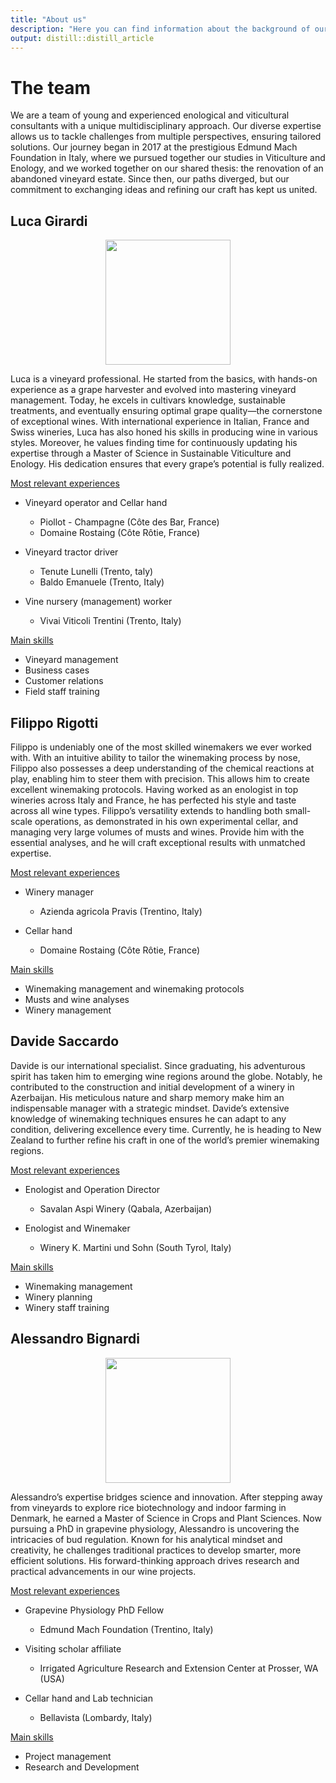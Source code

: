 ```yaml
---
title: "About us"
description: "Here you can find information about the background of our team"
output: distill::distill_article
---
```


# The team

We are a team of young and experienced enological and viticultural consultants with a unique multidisciplinary approach. Our diverse expertise allows us to tackle challenges from multiple perspectives, ensuring tailored solutions. Our journey began in 2017 at the prestigious Edmund Mach Foundation in Italy, where we pursued together our studies in Viticulture and Enology, and we worked together on our shared thesis: the renovation of an abandoned vineyard estate. Since then, our paths diverged, but our commitment to exchanging ideas and refining our craft has kept us united.

## Luca Girardi

<img src="images/luce-01.jpg" width="200" style="display: block; margin: 1 auto;"/>

Luca is a vineyard professional. He started from the basics, with hands-on experience as a grape harvester and evolved into mastering vineyard management. Today, he excels in cultivars knowledge, sustainable treatments, and eventually ensuring optimal grape quality—the cornerstone of exceptional wines. With international experience in Italian, France and Swiss wineries, Luca has also honed his skills in producing wine in various styles. Moreover, he values finding time for continuously updating his expertise through a Master of Science in Sustainable Viticulture and Enology. His dedication ensures that every grape’s potential is fully realized.

[Most relevant experiences]{.underline}

-   Vineyard operator and Cellar hand

    - Piollot - Champagne (Côte des Bar, France)
    - Domaine Rostaing (Côte Rôtie, France)

-   Vineyard tractor driver

    -   Tenute Lunelli (Trento, taly)
    -   Baldo Emanuele (Trento, Italy)

-   Vine nursery (management) worker 
    
    - Vivai Viticoli Trentini (Trento, Italy)

[Main skills]{.underline}

-   Vineyard management
-   Business cases
-   Customer relations
-   Field staff training

## Filippo Rigotti

Filippo is undeniably one of the most skilled winemakers we ever worked with. With an intuitive ability to tailor the winemaking process by nose, Filippo also possesses a deep understanding of the chemical reactions at play, enabling him to steer them with precision. This allows him to create excellent winemaking protocols. Having worked as an enologist in top wineries across Italy and France, he has perfected his style and taste across all wine types. Filippo’s versatility extends to handling both small-scale operations, as demonstrated in his own experimental cellar, and managing very large volumes of musts and wines. Provide him with the essential analyses, and he will craft exceptional results with unmatched expertise.

[Most relevant experiences]{.underline}

-   Winery manager 

    - Azienda agricola Pravis (Trentino, Italy)
    
-   Cellar hand 
    
    - Domaine Rostaing (Côte Rôtie, France)

[Main skills]{.underline}

-   Winemaking management and winemaking protocols
-   Musts and wine analyses
-   Winery management

## Davide Saccardo

Davide is our international specialist. Since graduating, his adventurous spirit has taken him to emerging wine regions around the globe. Notably, he contributed to the construction and initial development of a winery in Azerbaijan. His meticulous nature and sharp memory make him an indispensable manager with a strategic mindset. Davide’s extensive knowledge of winemaking techniques ensures he can adapt to any condition, delivering excellence every time. Currently, he is heading to New Zealand to further refine his craft in one of the world’s premier winemaking regions.

[Most relevant experiences]{.underline}

-   Enologist and Operation Director 

    - Savalan Aspi Winery (Qabala, Azerbaijan)

-   Enologist and Winemaker 

    - Winery K. Martini und Sohn (South Tyrol, Italy)

[Main skills]{.underline}

-   Winemaking management
-   Winery planning
-   Winery staff training

## Alessandro Bignardi

<img src="images/ale-01.jpg" width="200" style="display: block; margin: 1 auto;"/>

Alessandro’s expertise bridges science and innovation. After stepping away from vineyards to explore rice biotechnology and indoor farming in Denmark, he earned a Master of Science in Crops and Plant Sciences. Now pursuing a PhD in grapevine physiology, Alessandro is uncovering the intricacies of bud regulation. Known for his analytical mindset and creativity, he challenges traditional practices to develop smarter, more efficient solutions. His forward-thinking approach drives research and practical advancements in our wine projects.

[Most relevant experiences]{.underline}

-   Grapevine Physiology PhD Fellow 
    
    - Edmund Mach Foundation (Trentino, Italy)
    
-   Visiting scholar affiliate

    - Irrigated Agriculture Research and Extension Center at Prosser, WA (USA)

-   Cellar hand and Lab technician 
    
    - Bellavista (Lombardy, Italy)

[Main skills]{.underline}

-   Project management
-   Research and Development
